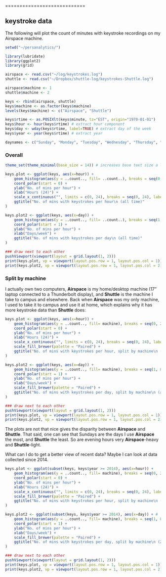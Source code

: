 ============================

## keystroke data ##

The following will plot the count of minutes with keystroke recordings on my Airspace machine.

```r
setwd("~/persanalytics/")
```

```r
library(lubridate)
library(ggplot2)
library(grid)

airspace <- read.csv("~/log/keystrokes.log")
shuttle <- read.csv("~/Dropbox/shuttle-log/keystrokes-Shuttle.log")

airspace$machine <- 1
shuttle$machine <- 2

keys <- rbind(airspace, shuttle)
keys$machine <- as.factor(keys$machine)
levels(keys$machine) <- c("Airspace", "Shuttle")

keys$rtime <- as.POSIXlt(keys$minute, tz="EST", origin="1970-01-01")
keys$hour <- hour(keys$rtime) # extract hour component
keys$day <- wday(keys$rtime, label=TRUE) # extract day of the week
keys$year <- year(keys$rtime) # extract year

daynames <- c("Sunday", "Monday", "Tuesday", "Wednesday", "Thursday", "Friday", "Saturday")
```

### Overall ###

```r
theme_set(theme_minimal(base_size = 14)) # increases base text size a little bit

keys.plot <- ggplot(keys, aes(x=hour)) +
	geom_histogram(aes(y = ..count.., fill= ..count..), breaks = seq(0, 24), width=2) +
	coord_polar(start = 0) +
	ylab("No. of mins per hour") +
	xlab("Hours (24)") +
	scale_x_continuous("", limits = c(0, 24), breaks = seq(0, 24), labels = seq(0, 24)) +
	ggtitle("No. of mins with keystrokes per hour\n (all time)"
)

keys.plot2 <- ggplot(keys, aes(x=day)) +
	geom_histogram(aes(y = ..count.., fill= ..count..), breaks = seq(1, 8), width=1) +
	coord_polar(start = 1) +
	ylab("No. of mins per hour") +
	xlab("Days/week") +
	ggtitle("No. of mins with keystrokes per day\n (all time)"
)

### draw next to each other
pushViewport(viewport(layout = grid.layout(1, 2)))
print(keys.plot, vp = viewport(layout.pos.row = 1, layout.pos.col = 1))
print(keys.plot2, vp = viewport(layout.pos.row = 1, layout.pos.col = 2))
```

### Split by machine ###

I actually own two computers, **Airspace** is my home/desktop machine (17" laptop connected to a Thunderbolt display), and **Shuttle** is the machine I take to campus and elsewhere. Back when **Airspace** was my only machine, I used to take it to campus and use it at home, which explains why it has more keystroke data than **Shuttle** does:

```r
keys.plot <- ggplot(keys, aes(x=hour)) +
	geom_histogram(aes(y = ..count.., fill= machine), breaks = seq(0, 24), binwidth = 48, position = "dodge") +
	coord_polar(start = 0) +
	ylab("No. of mins per hour") +
	xlab("Hours (24)") +
	scale_x_continuous("", limits = c(0, 24), breaks = seq(0, 24), labels = seq(0, 24)) +
	scale_fill_brewer(palette = "Paired") +
	ggtitle("No. of mins with keystrokes per hour, split by machine\n (all time)"
)

keys.plot2 <- ggplot(keys, aes(x=day)) +
	geom_histogram(aes(y = ..count.., fill= machine), breaks = seq(1, 8), binwidth = 14, position = "dodge") +
	coord_polar(start = 1) +
	ylab("No. of mins per hour") +
	xlab("Days/week") +
	scale_fill_brewer(palette = "Paired") +
	ggtitle("No. of mins with keystrokes per day, split by machine\n (all time)"
)

### draw next to each other
pushViewport(viewport(layout = grid.layout(1, 2)))
print(keys.plot, vp = viewport(layout.pos.row = 1, layout.pos.col = 1))
print(keys.plot2, vp = viewport(layout.pos.row = 1, layout.pos.col = 2))
```

The plots are not that nice gives the disparity between **Airspace** and **Shuttle**. That said, one can see that Sundays are the days I use **Airspace** the most, and **Shuttle** the least. So are evening hours very **Airspace**-heavy and **Shuttle**-light.

What can I do to get a better view of recent data? Maybe I can look at data collected since 2014.

```r
keys.plot <- ggplot(subset(keys, keys$year >= 2014), aes(x=hour)) +
	geom_histogram(aes(y = ..count.., fill= machine), breaks = seq(0, 24), binwidth = 48, position = "dodge") +
	coord_polar(start = 0) +
	ylab("No. of mins per hour") +
	xlab("Hours (24)") +
	scale_x_continuous("", limits = c(0, 24), breaks = seq(0, 24), labels = seq(0, 24)) +
	scale_fill_brewer(palette = "Paired") +
	ggtitle("No. of mins with keystrokes per hour, split by machine\n (2014)"
)

keys.plot2 <- ggplot(subset(keys, keys$year >= 2014), aes(x=day)) + #
	geom_histogram(aes(y = ..count.., fill= machine), breaks = seq(1, 8), binwidth = 14, position = "dodge") +
	coord_polar(start = 1) +
	ylab("No. of mins per hour") +
	xlab("Days/week") +
	scale_fill_brewer(palette = "Paired") +
	ggtitle("No. of mins with keystrokes per day, split by machine\n (2014)"
)

### draw next to each other
pushViewport(viewport(layout = grid.layout(1, 2)))
print(keys.plot, vp = viewport(layout.pos.row = 1, layout.pos.col = 1))
print(keys.plot2, vp = viewport(layout.pos.row = 1, layout.pos.col = 2))
```
